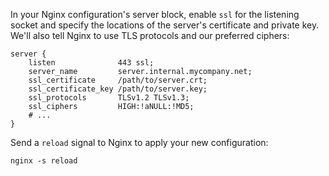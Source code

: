 In your Nginx configuration's server block, enable `ssl` for the listening socket and specify the locations of the server's certificate and private key. We'll also tell Nginx to use TLS protocols and our preferred ciphers:

```nginx
server {
    listen              443 ssl;
    server_name         server.internal.mycompany.net;
    ssl_certificate     /path/to/server.crt;
    ssl_certificate_key /path/to/server.key;
    ssl_protocols       TLSv1.2 TLSv1.3;
    ssl_ciphers         HIGH:!aNULL:!MD5;
    # ...
}
```

Send a `reload` signal to Nginx to apply your new configuration:

```shell
nginx -s reload
```
